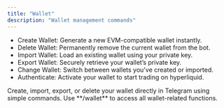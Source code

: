 ```yaml
---
title: "Wallet"
description: "Wallet management commands"
---
```


- Create Wallet: Generate a new EVM-compatible wallet instantly.
- Delete Wallet: Permanently remove the current wallet from the bot.
- Import Wallet: Load an existing wallet using your private key.
- Export Wallet: Securely retrieve your wallet’s private key.
- Change Wallet: Switch between wallets you've created or imported.
- Authenticate: Activate your wallet to start trading on hyperliquid.

<CardGroup cols={1}>
  <Card title="Manage Your Wallet" img="/images/utils/wallet_3.jpeg">
    Create, import, export, or delete your wallet directly in Telegram using simple commands. Use **/wallet** to access all wallet-related functions.
  </Card>
</CardGroup>

